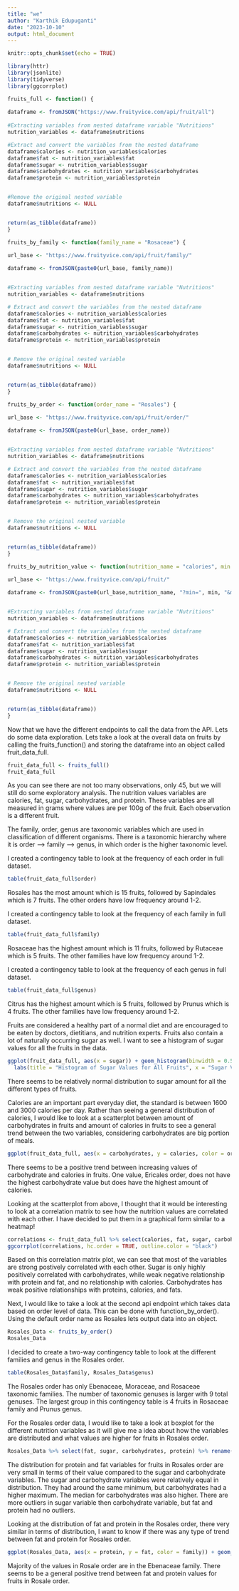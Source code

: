 ```yaml
---
title: "we"
author: "Karthik Edupuganti"
date: "2023-10-10"
output: html_document
---
```


```r
knitr::opts_chunk$set(echo = TRUE)
```

```r
library(httr)
library(jsonlite)
library(tidyverse)
library(ggcorrplot)
```


```r
fruits_full <- function() {
    
dataframe <- fromJSON("https://www.fruityvice.com/api/fruit/all")
  
#Extracting variables from nested dataframe variable "Nutritions"
nutrition_variables <- dataframe$nutritions

#Extract and convert the variables from the nested dataframe
dataframe$calories <- nutrition_variables$calories
dataframe$fat <- nutrition_variables$fat
dataframe$sugar <- nutrition_variables$sugar
dataframe$carbohydrates <- nutrition_variables$carbohydrates
dataframe$protein <- nutrition_variables$protein


#Remove the original nested variable
dataframe$nutritions <- NULL


return(as_tibble(dataframe))
}


```


```r
fruits_by_family <- function(family_name = "Rosaceae") {
    
url_base <- "https://www.fruityvice.com/api/fruit/family/"

dataframe <- fromJSON(paste0(url_base, family_name))


#Extracting variables from nested dataframe variable "Nutritions"
nutrition_variables <- dataframe$nutritions

# Extract and convert the variables from the nested dataframe
dataframe$calories <- nutrition_variables$calories
dataframe$fat <- nutrition_variables$fat
dataframe$sugar <- nutrition_variables$sugar
dataframe$carbohydrates <- nutrition_variables$carbohydrates
dataframe$protein <- nutrition_variables$protein


# Remove the original nested variable
dataframe$nutritions <- NULL


return(as_tibble(dataframe))
}
```


```r
fruits_by_order <- function(order_name = "Rosales") {
    
url_base <- "https://www.fruityvice.com/api/fruit/order/"

dataframe <- fromJSON(paste0(url_base, order_name))


#Extracting variables from nested dataframe variable "Nutritions"
nutrition_variables <- dataframe$nutritions

# Extract and convert the variables from the nested dataframe
dataframe$calories <- nutrition_variables$calories
dataframe$fat <- nutrition_variables$fat
dataframe$sugar <- nutrition_variables$sugar
dataframe$carbohydrates <- nutrition_variables$carbohydrates
dataframe$protein <- nutrition_variables$protein


# Remove the original nested variable
dataframe$nutritions <- NULL


return(as_tibble(dataframe))
}


```


```r
fruits_by_nutrition_value <- function(nutrition_name = "calories", min = 0 , max = 50) {
    
url_base <- "https://www.fruityvice.com/api/fruit/"

dataframe <- fromJSON(paste0(url_base,nutrition_name, "?min=", min, "&max=", max))


#Extracting variables from nested dataframe variable "Nutritions"
nutrition_variables <- dataframe$nutritions

# Extract and convert the variables from the nested dataframe
dataframe$calories <- nutrition_variables$calories
dataframe$fat <- nutrition_variables$fat
dataframe$sugar <- nutrition_variables$sugar
dataframe$carbohydrates <- nutrition_variables$carbohydrates
dataframe$protein <- nutrition_variables$protein


# Remove the original nested variable
dataframe$nutritions <- NULL


return(as_tibble(dataframe))
}

```


Now that we have the different endpoints to call the data from the API. Lets do some data exploration. Lets take a look at the overall data on fruits by calling the fruits_function() and storing the dataframe into an object called fruit_data_full.
```r
fruit_data_full <- fruits_full()
fruit_data_full
```

As you can see there are not too many observations, only 45, but we will still do some exploratory analysis. The nutrition values variables are calories, fat, sugar, carbohydrates, and protein. These variables are all measured in grams where values are per 100g of the fruit. Each observation is a different fruit.

The family, order, genus are taxonomic variables which are used in classification of different organisms. There is a taxonomic hierarchy where it is order --> family --> genus, in which order is the higher taxonomic level. 


I created a contingency table to look at the frequency of each order in full dataset.
```r
table(fruit_data_full$order)
```
Rosales has the most amount which is 15 fruits, followed by Sapindales which is 7 fruits. The other orders have low frequency around 1-2.


I created a contingency table to look at the frequency of each family in full dataset.
```r
table(fruit_data_full$family)
```
Rosaceae has the highest amount which is 11 fruits, followed by Rutaceae which is 5 fruits. The other families have low frequency around 1-2.


I created a contingency table to look at the frequency of each genus in full dataset.
```r
table(fruit_data_full$genus)
```
Citrus has the highest amount which is 5 fruits, followed by Prunus which is 4 fruits. The other families have low frequency around 1-2.


Fruits are considered a healthy part of a normal diet and are encouraged to be eaten by doctors, dietitians, and nutrition experts. Fruits also contain a lot of naturally occurring sugar as well. I want to see a histogram of sugar values for all the fruits in the data.
```r
ggplot(fruit_data_full, aes(x = sugar)) + geom_histogram(binwidth = 0.5, fill = "skyblue") +
  labs(title = "Histogram of Sugar Values for All Fruits", x = "Sugar Values per 100g", Y = "Frequency")
```
There seems to be relatively normal distribution to sugar amount for all the different types of fruits.


Calories are an important part everyday diet, the standard is between 1600 and 3000 calories per day. Rather than seeing a general distribution of calories, I would like to look at a scatterplot between amount of carbohydrates in fruits and amount of calories in fruits to see a general trend between the two variables, considering carbohydrates are big portion of meals.
```r
ggplot(fruit_data_full, aes(x = carbohydrates, y = calories, color = order)) + geom_point() + labs(title = "Scatterplot of Carbohydrates and Calories by Order Taxonomy", x = "Carbohydrate Values per 100g", y = "Calorie Values per 100g")
```
There seems to be a positive trend between increasing values of carbohydrate and calories in fruits. One value, Ericales order, does not have the highest carbohydrate value but does have the highest amount of calories. 


Looking at the scatterplot from above, I thought that it would be interesting to look at a correlation matrix to see how the nutrition values are correlated with each other. I have decided to put them in a graphical form similar to a heatmap!
```r
correlations <- fruit_data_full %>% select(calories, fat, sugar, carbohydrates, protein) %>% cor()
ggcorrplot(correlations, hc.order = TRUE, outline.color = "black")
```
Based on this correlation matrix plot, we can see that most of the variables are strong postively correlated with each other. Sugar is only highly positively correlated with carbohydrates, while weak negative relationship with protein and fat, and no relationship with calories. Carbohydrates has weak positive relationships with proteins, calories, and fats. 


Next, I would like to take a look at the second api endpoint which takes data based on order level of data. This can be done with function_by_order(). Using the default order name as Rosales lets output data into an object.
```r
Rosales_Data <- fruits_by_order()
Rosales_Data
```

I decided to create a two-way contingency table to look at the different families and genus in the Rosales order.
```r
table(Rosales_Data$family, Rosales_Data$genus)
```
The Rosales order has only Ebenaceae, Moraceae, and Rosaceae taxonomic families. The number of taxonomic genuses is larger with 9 total genuses. The largest group in this contingency table is 4 fruits in Rosaceae family and Prunus genus.


For the Rosales order data, I would like to take a look at boxplot for the different nutrition variables as it will give me a idea about how the variables are distributed and what values are higher for fruits in Rosales order.
```r
Rosales_Data %>% select(fat, sugar, carbohydrates, protein) %>% rename(carb = carbohydrates) %>% boxplot(main = "Boxplot for different Nutrition Variables for Rosales Order", horizontal = T, ylab = "Values per 100g", xlab = "Nutrition Variables", col = c("Green", "Red", "Blue", "Orange"))
```
The distribution for protein and fat variables for fruits in Rosales order are very small in terms of their value compared to the sugar and carbohydrate variables. The sugar and carbohydrate variables were relatively equal in distribution. They had around the same minimum, but carbohydrates had a higher maximum. The median for carbohydrates was also higher. There are more outliers in sugar variable then carbohydrate variable, but fat and protein had no outliers. 


Looking at the distribution of fat and protein in the Rosales order, there very similar in terms of distribution, I want to know if there was any type of trend between fat and protein for Rosales order.
```r
ggplot(Rosales_Data, aes(x = protein, y = fat, color = family)) + geom_point() + labs(title = "Scatterplot of Protein and Fat for Rosales Order by Family Taxonomy", x = "Protein Values per 100g", y = "Fat Values per 100g")
```
Majority of the values in Rosale order are in the Ebenaceae family. There seems to be a general positive trend between fat and protein values for fruits in Rosale order. 





